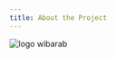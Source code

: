 ```yaml
---
title: About the Project
---
```

![logo wibarab](/assets/cms/images/wibarab_final.png "The WIBARAB project is conducted within the ERC Advanced Grant 101020127. It runs from October 2021 to September 2026. WIBARAB adopts a combination of methods grounded in dialectology, general linguistics, sociolinguistics, and historical interpretation.    The project comprises six Work Packages (WP):    WP-1 New linguistic data from the field generates fresh data by providing comprehensive grammatical descriptions of three hitherto under-investigated or even unknown Bedouin-type dialects: the Bani Sakhar in Jordan, the Zaer and Chaouia in Morocco, and the Rashayda who are geographically dispersed in Saudi-Arabia, Kuwait, and Sudan, among other places.  WP-2 Sociolinguistics investigates how ‘Bedouin speech’ is perceived today and is based on six case studies of speakers’ attitudes towards Bedouin Arabic in different regions (Najd, Jordan, Lebanon, Egypt, Tunisia, and Morocco).    WP-3 Historical backgrounds is dedicated to the history of Bedouin migrations and will show how history can provide proxy data for diachronic linguistic data and vice versa.    WP-4 Linguistic typology addresses the topic of linguistic typology and aims at a comparative survey of grammatical and lexical features of Bedouin-type Arabic.    WP-5 Language and dialect contact deals with language and dialect contacts in past and present by focusing on contact-induced linguistic changes that are likely the outcome of Bedouin migration.    WP-6 Historical linguistics and language change will draw on the findings of all other work packages to present an answer to the overarching question of the degree to which difference in lifestyle, i.e., nomadic versus sedentary, is mirrored in the history and present of the Arabic language, and which social and/or historical factors have led to either the retention or the abandonment of typical linguistic features related to one group or the other. ")